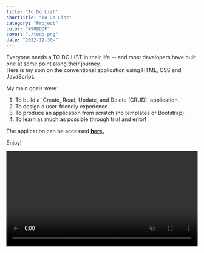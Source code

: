 ```yaml
---
title: "To Do List"
shortTitle: "To Do List"
category: "Project"
color: "#90BDDF"
cover: "./todo.png"
date: "2022-12-30-"
---
```

Everyone needs a TO DO LIST in their life -- and most developers have built one at some point along their journey.  
Here is my spin on the conventional application using HTML, CSS and JavaScript.

My main goals were:
1) To build a 'Create, Read, Update, and Delete (CRUD)' application.
2) To design a user-friendly experience.
3) To produce an application from scratch (no templates or Bootstrap).
3) To learn as much as possible through trial and error!

The application can be accessed [**here.**](https://paul-matthew.github.io/To-Do-List/)

Enjoy!


<video id="todovideo" width="100%" height="auto" controls autoplay="autoplay" muted loop>
  <source src={v} />
</video>